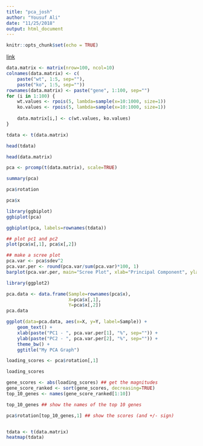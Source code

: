 ```yaml
---
title: "pca_josh"
author: "Yousuf Ali"
date: "11/25/2018"
output: html_document
---
```


```r
knitr::opts_chunk$set(echo = TRUE)
```

[link](# https://statquest.org/2017/11/27/statquest-pca-in-r-clearly-explained/#code
)

```r

data.matrix <- matrix(nrow=100, ncol=10)
colnames(data.matrix) <- c(
    paste("wt", 1:5, sep=""),
    paste("ko", 1:5, sep=""))
rownames(data.matrix) <- paste("gene", 1:100, sep="")
for (i in 1:100) {
    wt.values <- rpois(5, lambda=sample(x=10:1000, size=1))
    ko.values <- rpois(5, lambda=sample(x=10:1000, size=1))
    
    data.matrix[i,] <- c(wt.values, ko.values)
}

```

```r
tdata <- t(data.matrix)
```

```r
head(tdata)
```



```r

head(data.matrix)
```

```r
pca <- prcomp(t(data.matrix), scale=TRUE) 
```

```r
summary(pca)
```

```r
pca$rotation
```

```r
pca$x
```



```r
library(ggbiplot)
ggbiplot(pca)

ggbiplot(pca, labels=rownames(tdata))
```

```r
## plot pc1 and pc2
plot(pca$x[,1], pca$x[,2])
```

```r
## make a scree plot
pca.var <- pca$sdev^2
pca.var.per <- round(pca.var/sum(pca.var)*100, 1)
barplot(pca.var.per, main="Scree Plot", xlab="Principal Component", ylab="Percent Variation")

```

```r
library(ggplot2)

pca.data <- data.frame(Sample=rownames(pca$x),
                       X=pca$x[,1],
                       Y=pca$x[,2])
pca.data

ggplot(data=pca.data, aes(x=X, y=Y, label=Sample)) +
    geom_text() +
    xlab(paste("PC1 - ", pca.var.per[1], "%", sep="")) +
    ylab(paste("PC2 - ", pca.var.per[2], "%", sep="")) +
    theme_bw() +
    ggtitle("My PCA Graph")
```

```r
loading_scores <- pca$rotation[,1]

loading_scores
```




```r

gene_scores <- abs(loading_scores) ## get the magnitudes
gene_score_ranked <- sort(gene_scores, decreasing=TRUE)
top_10_genes <- names(gene_score_ranked[1:10])

top_10_genes ## show the names of the top 10 genes

pca$rotation[top_10_genes,1] ## show the scores (and +/- sign)



```



```r
tdata <- t(data.matrix)
heatmap(tdata)

```

